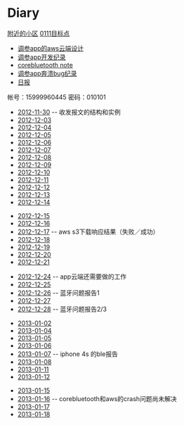 = Diary =
[[附近的小区]]
[[0111目标点]]

* [[调参app的aws云端设计]]
* [[调参app开发纪录]]
* [[corebluetooth note]]
* [[调参app奔溃bug纪录]]
* [[日报]]

帐号：15999960445
密码：010101

* [[2012-11-30]] -- 收发报文的结构和实例
* [[2012-12-03]]
* [[2012-12-04]]
* [[2012-12-05]]
* [[2012-12-06]]
* [[2012-12-07]]
* [[2012-12-08]]
* [[2012-12-09]]
* [[2012-12-10]]
* [[2012-12-11]]
* [[2012-12-12]]
* [[2012-12-13]]
* [[2012-12-14]] 


* [[2012-12-15]] 
* [[2012-12-16]] 
* [[2012-12-17]]  -- aws s3下载响应结果（失败／成功）
* [[2012-12-18]] 
* [[2012-12-19]] 
* [[2012-12-20]] 
* [[2012-12-21]] 

* [[2012-12-24]]  -- app云端还需要做的工作
* [[2012-12-25]] 
* [[2012-12-26]] -- 蓝牙问题报告1 
* [[2012-12-27]] 
* [[2012-12-28]] -- 蓝牙问题报告2/3


* [[2013-01-02]] 
* [[2013-01-04]] 
* [[2013-01-05]] 
* [[2013-01-06]] 
* [[2013-01-07]]  -- iphone 4s 的ble报告
* [[2013-01-08]] 
* [[2013-01-11]] 
* [[2013-01-12]] 


* [[2013-01-15]] 
* [[2013-01-16]] -- corebluetooth和aws的crash问题尚未解决
* [[2013-01-17]] 
* [[2013-01-18]] 
